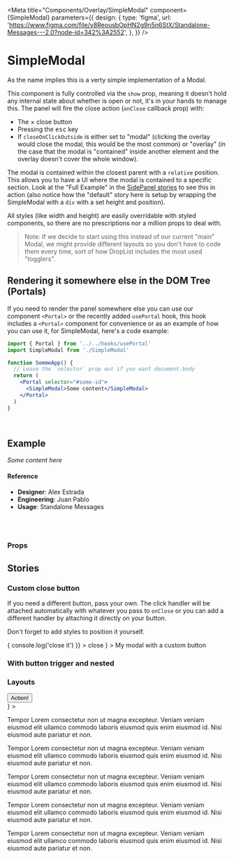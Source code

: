
<Meta
  title="Components/Overlay/SimpleModal"
  component={SimpleModal}
  parameters={{
    design: {
      type: 'figma',
      url:
        'https://www.figma.com/file/v8ReousbOpHN2g9n5n6StX/Standalone-Messages---2.0?node-id=342%3A2552',
    },
  }}
/>

# SimpleModal

As the name implies this is a verty simple implementation of a Modal.

This component is fully controlled via the `show` prop, meaning it doesn't hold any internal state about whether is open or not, it's in your hands to manage this. The panel will fire the close action (`onClose` callback prop) with:

- The &times; close button
- Pressing the <kbd>esc</kbd> key
- If `closeOnClickOutside` is either set to "modal" (clicking the overlay would close the modal, this would be the most common) or "overlay" (in the case that the modal is "contained" inside another element and the overlay doesn't cover the whole window).

The modal is contained within the closest parent with a `relative` position. This allows you to have a UI where the modal is contained to a specific section. Look at the "Full Example" in the [SidePanel stories](/docs/components-overlay-sidepanel--full-example) to see this in action (also notice how the "default" story here is setup by wrapping the SimpleModal with a `div` with a set height and position).

All styles (like width and height) are easily overridable with styled components, so there are no prescriptions nor a million props to deal with.

> Note: If we decide to start using this instead of our current "main" Modal, we might provide different layouts so you don't have to code them every time, sort of how DropList includes the most used "togglers".

## Rendering it somewhere else in the DOM Tree (Portals)

If you need to render the panel somewhere else you can use our component `<Portal>` or the recently added `usePortal` hook, this hook includes a `<Portal>` component for convenience or as an example of how you can use it, for SimpleModal, here's a code example:

```jsx
import { Portal } from '../../hooks/usePortal'
import SimpleModal from './SimpleModal'

function SommeApp() {
  // Leave the `selector` prop out if you want document.body
  return (
    <Portal selector="#some-id">
      <SimpleModal>Some content</SimpleModal>
    </Portal>
  )
}
```

<br />

## Example

<Canvas>
  <Story name="default">
    <div style={{ position: 'relative', height: '450px' }}>
      <SimpleModal show focusModalOnShow={false}>
        <em>Some content here</em>
      </SimpleModal>
    </div>
  </Story>
</Canvas>

#### Reference

- **Designer**: Alex Estrada
- **Engineering**: Juan Pablo
- **Usage**: Standalone Messages

<br />
<br />

### Props

<ArgsTable of={SimpleModal} />

## Stories

### Custom close button

If you need a different button, pass your own. The click handler will be attached automatically with whatever you pass to `onClose` or you can add a different handler by attaching it directly on your button.

Don't forget to add styles to position it yourself.

<Canvas>
  <Story name="custom close button">
    <div style={{ position: 'relative', height: '450px' }}>
      <SimpleModal
        show
        focusModalOnShow={false}
        customCloseButton={
          <button
            onClick={() => {
              console.log('close it')
            }}
          >
            close
          </button>
        }
      >
        My modal with a custom button
      </SimpleModal>
    </div>
  </Story>
</Canvas>

### With button trigger and nested

<Canvas>
  <Story name="with trigger and nested">
    <div style={{ position: 'relative', height: '450px' }}>
      <SimpleModalWithTrigger />
    </div>
  </Story>
</Canvas>

### Layouts

<Canvas>
  <Story name="header and footer layout">
    <div style={{ position: 'relative', height: '650px' }}>
      <SimpleModal show focusModalOnShow={false} width="700px">
        <HeaderAndFooter
          withSimpleBar
          heading="Modal title"
          footer={
            <div
              style={{
                display: 'flex',
                flexDirection: 'column',
                justifyContent: 'center',
                height: '100%',
              }}
            >
              <Button theme="blue">Action!</Button>
            </div>
          }
        >
          <p>
            Tempor Lorem consectetur non ut magna excepteur. Veniam veniam
            eiusmod elit ullamco commodo laboris eiusmod quis enim eiusmod id.
            Nisi eiusmod aute pariatur et non.
          </p>
          <p>
            Tempor Lorem consectetur non ut magna excepteur. Veniam veniam
            eiusmod elit ullamco commodo laboris eiusmod quis enim eiusmod id.
            Nisi eiusmod aute pariatur et non.
          </p>
          <p>
            Tempor Lorem consectetur non ut magna excepteur. Veniam veniam
            eiusmod elit ullamco commodo laboris eiusmod quis enim eiusmod id.
            Nisi eiusmod aute pariatur et non.
          </p>
          <p>
            Tempor Lorem consectetur non ut magna excepteur. Veniam veniam
            eiusmod elit ullamco commodo laboris eiusmod quis enim eiusmod id.
            Nisi eiusmod aute pariatur et non.
          </p>
          <p>
            Tempor Lorem consectetur non ut magna excepteur. Veniam veniam
            eiusmod elit ullamco commodo laboris eiusmod quis enim eiusmod id.
            Nisi eiusmod aute pariatur et non.
          </p>
        </HeaderAndFooter>
      </SimpleModal>
    </div>
  </Story>
</Canvas>

<Canvas>
  <Story name="confirmation layout">
    <div style={{ position: 'relative', height: '450px' }}>
      <SimpleModal show>
        <Confirmation
          heading="Are you sure?"
          body="You are about to merge the selected conversation with this one — this action cannot be undone."
          primaryButtonText="Okay"
          secondaryButtonText="Cancel"
        />
      </SimpleModal>
    </div>
    <div style={{ position: 'relative', height: '450px' }}>
      <SimpleModal show>
        <Confirmation
          heading="Are you sure?"
          body="You are about to merge the selected conversation with this one — this action cannot be undone."
          primaryButtonText="Okay"
          secondaryButtonText="Cancel"
          danger
        />
      </SimpleModal>
    </div>
    <div style={{ position: 'relative', height: '450px' }}>
      <SimpleModal show>
        <Confirmation
          heading="Are you sure?"
          primaryButtonText="Okay"
          secondaryButtonText="Cancel"
        />
      </SimpleModal>
    </div>
  </Story>
</Canvas>
